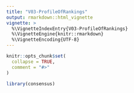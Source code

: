 ```yaml
---
title: "V03-ProfileOfRankings"
output: rmarkdown::html_vignette
vignette: >
  %\VignetteIndexEntry{V03-ProfileOfRankings}
  %\VignetteEngine{knitr::rmarkdown}
  %\VignetteEncoding{UTF-8}
---
```


```r
knitr::opts_chunk$set(
  collapse = TRUE,
  comment = "#>"
)
```

```r
library(consensus)
```
